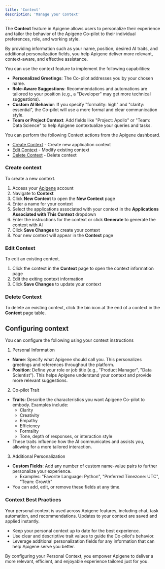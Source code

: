 ```yaml
---
title: 'Context'
description: 'Manage your Context'
---
```


The **Context** feature in Apigene allows users to personalize their experience and tailor the behavior of the Apigene Co-pilot to their individual preferences, role, and working style.

By providing information such as your name, position, desired AI traits, and additional personalization fields, you help Apigene deliver more relevant, context-aware, and effective assistance.


You can use the context feature to implement the following capabilities:

- **Personalized Greetings**: The Co-pilot addresses you by your chosen name.
- **Role-Aware Suggestions**: Recommendations and automations are tailored to your position (e.g., a "Developer" may get more technical suggestions).
- **Custom AI Behavior**: If you specify "formality: high" and "clarity: essential", the Co-pilot will use a more formal and clear communication style.
- **Team or Project Context**: Add fields like "Project: Apollo" or "Team: Data Science" to help Apigene contextualize your queries and tasks.


You can perform the following Context actions from the Apigene dashboard.

- [Create Context](/guides/copilot/context#create-context) - Create new application context
- [Edit Context](/guides/copilot/context#edit-context) - Modify existing context
- [Delete Context](/guides/copilot/context#delete-context) -  Delete context


### Create context

To create a new context.

1. Access your [Apigene](https://app.apigene.ai) account
2. Navigate to **Context**
3. Click **New Context** to open the **New Context** page
4. Enter a name for your context
5. Select the applications associated with your context in the **Applications Associated with This Context** dropdown
6. Enter the instructions for the context or click **Generate** to generate the context with AI
7. Click **Save Changes** to create your context
8. Your new context will appear in the **Context** page


### Edit Context

To edit an existing context.

1. Click the context in the **Context** page to open the context information page
2. Edit the exiting context information
3. Click **Save Changes** to update your context

### Delete Context

To delete an existing context, click the bin icon at the end of a context in the **Context** page table.


## Configuring context

You can configure the following using your context instructions

1. Personal Information
  - **Name**: Specify what Apigene should call you. This personalizes greetings and references throughout the platform.
  - **Position**: Define your role or job title (e.g., "Product Manager", "Data Scientist"). This helps Apigene understand your context and provide more relevant suggestions.
2. Co-pilot Trait
  - **Traits**: Describe the characteristics you want Apigene Co-pilot to embody. Examples include:
    - Clarity
    - Creativity
    - Empathy
    - Efficiency
    - Formality
    - Tone, depth of responses, or interaction style
  - These traits influence how the AI communicates and assists you, allowing for a more tailored interaction.
3. Additional Personalization
  - **Custom Fields**: Add any number of custom name-value pairs to further personalize your experience.
    - Examples: "Favorite Language: Python", "Preferred Timezone: UTC", "Team: Growth"
  - You can add, edit, or remove these fields at any time.

### Context Best Practices

Your personal context is used across Apigene features, including chat, task automation, and recommendations. Updates to your context are saved and applied instantly.

- Keep your personal context up to date for the best experience.
- Use clear and descriptive trait values to guide the Co-pilot's behavior.
- Leverage additional personalization fields for any information that can help Apigene serve you better.

By configuring your Personal Context, you empower Apigene to deliver a more relevant, efficient, and enjoyable experience tailored just for you. 
